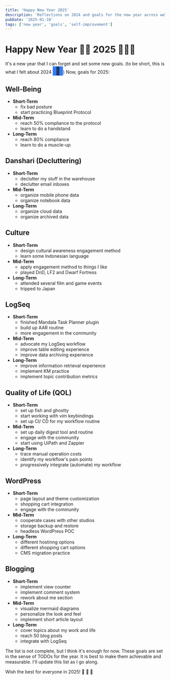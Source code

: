 ```yaml
---
title: 'Happy New Year 2025'
description: 'Reflections on 2024 and goals for the new year across well-being, culture, productivity, and more.'
pubDate: '2025-01-10'
tags: ['new year', 'goals', 'self-improvement']
---
```


# Happy New Year 🚀🎉 2025 🍾🏌️‍♂️

It's a new year that I can forget and set some new goals. (to be short, this is what I felt about 2024 <b style="width: 2rem;display: inline-block;background: #337bf6;font-size: 1.5rem;text-align: center;">🩶</b>)
Now, goals for 2025:

## Well-Being
- **Short-Term**
  - fix bad posture
  - start practicing Blueprint Protocol
- **Mid-Term**
  - reach 50% compliance to the protocol
  - learn to do a handstand
- **Long-Term**
  - reach 80% compliance
  - learn to do a muscle-up
## Danshari (Decluttering)
- **Short-Term**
  - declutter my stuff in the warehouse
  - declutter email inboxes
- **Mid-Term**
  - organize mobile phone data
  - organize notebook data
- **Long-Term**
  - organize cloud data
  - organize archived data
## Culture
- **Short-Term**
  - design cultural awareness engagement method
  - learn some Indonesian language
- **Mid-Term**
  - apply engagement method to things I like
  - played DnD, LF2 and Dwarf Fortress
- **Long-Term**
  - attended several film and game events
  - tripped to Japan
## LogSeq
- **Short-Term**
  - finished Mandala Task Planner plugin
  - build up AAR routine
  - more engagement in the community
- **Mid-Term**
  - advocate my LogSeq workflow
  - improve table editing experience
  - improve data archiving experience
- **Long-Term**
  - improve information retrieval experience
  - implement KM practice
  - implement topic contribution metrics
## Quality of Life (QOL)
- **Short-Term**
  - set up fish and ghostty
  - start working with vim keybindings
  - set up CI/ CD for my workflow routine
- **Mid-Term**
  - set up daily digest tool and routine
  - engage with the community
  - start using UiPath and Zappier
- **Long-Term**
  - trace manual operation costs
  - identify my workflow's pain points
  - progressively integrate (automate) my workflow
## WordPress
- **Short-Term**
  - page layout and theme customization
  - shopping cart integration
  - engage with the community
- **Mid-Term**
  - cooperate cases with other studios
  - storage backup and restore
  - headless WordPress POC
- **Long-Term**
  - different hostinng options
  - different shopping cart options
  - CMS migration practice
## Blogging
- **Short-Term**
  - implement view counter
  - implement comment system
  - rework about me section
- **Mid-Term**
  - visualize mermaid diagrams
  - personalize the look and feel
  - implement short article layout
- **Long-Term**
  - cover topics about my work and life
  - reach 50 blog posts
  - integrate with LogSeq

The list is not complete, but I think it's enough for now. These goals are set in the sense of TODOs for the year.
It is best to make them achievable and measurable. I'll update this list as I go along.

Wish the best for everyone in 2025! 🥳 🎊 🙌
